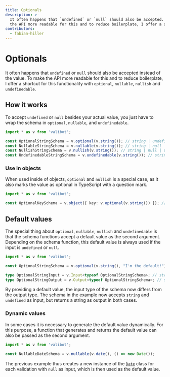 ```yaml
---
title: Optionals
description: >-
  It often happens that `undefined` or `null` should also be accepted. To make
  the API more readable for this and to reduce boilerplate, I offer a shortcut.
contributors:
  - fabian-hiller
---
```



# Optionals

It often happens that `undefined` or `null` should also be accepted instead of the value. To make the API more readable for this and to reduce boilerplate, I offer a shortcut for this functionality with <Link href="/api/optional/">`optional`</Link>, <Link href="/api/nullable/">`nullable`</Link>, <Link href="/api/nullish/">`nullish`</Link> and <Link href="/api/undefinedable/">`undefinedable`</Link>.

## How it works

To accept `undefined` or `null` besides your actual value, you just have to wrap the schema in <Link href="/api/optional/">`optional`</Link>, <Link href="/api/nullable/">`nullable`</Link>, and <Link href="/api/undefinedable/">`undefinedable`</Link>.

```ts
import * as v from 'valibot';

const OptionalStringSchema = v.optional(v.string()); // string | undefined
const NullableStringSchema = v.nullable(v.string()); // string | null
const NullishStringSchema = v.nullish(v.string()); // string | null | undefined
const UndefinedableStringSchema = v.undefinedable(v.string()); // string | undefined
```

### Use in objects

When used inside of objects, <Link href="/api/optional/">`optional`</Link> and <Link href="/api/nullish/">`nullish`</Link> is a special case, as it also marks the value as optional in TypeScript with a question mark.

```ts
import * as v from 'valibot';

const OptionalKeySchema = v.object({ key: v.optional(v.string()) }); // { key?: string | undefined }
```

## Default values

The special thing about <Link href="/api/optional/">`optional`</Link>, <Link href="/api/nullable/">`nullable`</Link>, <Link href="/api/nullish/">`nullish`</Link> and <Link href="/api/undefinedable/">`undefinedable`</Link> is that the schema functions accept a default value as the second argument. Depending on the schema function, this default value is always used if the input is `undefined` or `null`.

```ts
import * as v from 'valibot';

const OptionalStringSchema = v.optional(v.string(), "I'm the default!");

type OptionalStringInput = v.Input<typeof OptionalStringSchema>; // string | undefined
type OptionalStringOutput = v.Output<typeof OptionalStringSchema>; // string
```

By providing a default value, the input type of the schema now differs from the output type. The schema in the example now accepts `string` and `undefined` as input, but returns a string as output in both cases.

### Dynamic values

In some cases it is necessary to generate the default value dynamically. For this purpose, a function that generates and returns the default value can also be passed as the second argument.

```ts
import * as v from 'valibot';

const NullableDateSchema = v.nullable(v.date(), () => new Date());
```

The previous example thus creates a new instance of the [`Date`](https://developer.mozilla.org/en-US/docs/Web/JavaScript/Reference/Global_Objects/Date) class for each validation with `null` as input, which is then used as the default value.
